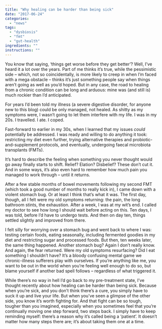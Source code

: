 ```yaml
---
title: "Why healing can be harder than being sick"
date: "2017-06-24"
categories: 
  - "news"
tags: 
  - "dysbiosis"
  - "fmt"
  - "gut-health"
ingredients: ""
instructions: ""
---
```


You know that saying, ‘things get worse before they get better’? Well, I’ve heard it a lot over the years. Part of me thinks it’s true, while the pessimistic side – which, not so coincidentally, is more likely to creep in when I’m faced with a mega obstacle – thinks it’s just something people say when things aren’t going as well as you’d hoped. But in any case, the road to healing from a chronic condition can be long and arduous: mine was (and still is) much rockier than I’d anticipated.

For years I’d been told my illness (a severe digestive disorder, for anyone new to this blog) could be only managed, not healed. As shitty as my symptoms were, I wasn’t going to let them interfere with my life. I was in my 20s. I travelled. I ate. I coped.

Fast-forward to earlier in my 30s, when I learned that my issues _could_ potentially be addressed. I was ready and willing to do anything it took: restricting my diet even further, trying alternative therapies and probiotic-and-supplement protocols, and eventually, undergoing faecal microbiota transplants (FMTs).

It’s hard to describe the feeling when something you never thought would go away finally starts to shift. Relief? Elation? Disbelief? These don’t cut it. And in some ways, it’s also even hard to remember how much pain you managed to work through – until it returns.

After a few stable months of bowel movements following my second FMT (which took a good number of months to really kick in), I came down with a violent stomach bug. Or at least I think that’s what it was. The first day, though, all I felt were my old symptoms returning: the pain, the long bathroom stints, the exhaustion. After a week, I was at my wit’s end. I called my doctor to see how long I should wait before acting on this. Ten days, I was told, before I’d have to undergo tests. And then on day ten, things settled slightly and improved from there.

I felt silly for worrying over a stomach bug and went back to where I was: testing certain foods, eating seasonally, including fermented goodies in my diet and restricting sugar and processed foods. But then, ten weeks later, the same thing happened. Another stomach bug? Again I don’t really know. And again, the fear returned. Were my old symptoms resurfacing? Did I eat something I shouldn’t have? It’s a bloody confusing mental game we chronic-illness sufferers play with ourselves. If you’re anything like me, you want to be out in the world when you’re feeling well enough to do so, but blame yourself if another bad spell follows – regardless of what triggered it.

While there’s no way in hell I’d go back to my pre-treatment state, I’ve thought recently about how healing can be harder than being sick. Because when you’re sick, and you don’t think there’s a cure, you simply have to suck it up and live your life. But when you’ve seen a glimpse of the other side, you know it’s worth fighting for. And that fight can be so tough, tougher than you imagined, especially when you sometimes feel that you’re continually moving one step forward, two steps back. I simply have to keep reminding myself: there’s a reason why it’s called being a ‘patient’. It doesn’t matter how many steps there are; it’s about taking them one at a time.
